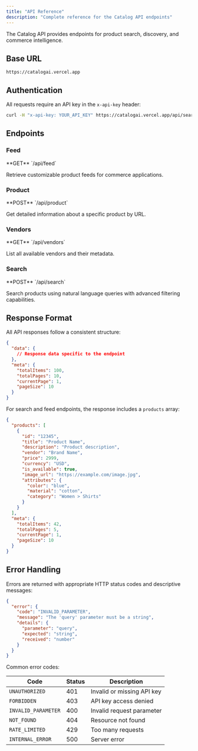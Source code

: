 ```yaml
---
title: "API Reference"
description: "Complete reference for the Catalog API endpoints"
---
```


The Catalog API provides endpoints for product search, discovery, and commerce intelligence.

## Base URL

```
https://catalogai.vercel.app
```

## Authentication

All requests require an API key in the `x-api-key` header:

```bash
curl -H "x-api-key: YOUR_API_KEY" https://catalogai.vercel.app/api/search
```

## Endpoints

### Feed

<Card title="Get Feed" icon="rss" href="/api-reference/endpoints/feed/get-feed">
  **GET** `/api/feed`
  
  Retrieve customizable product feeds for commerce applications.
</Card>

### Product

<Card title="Get Product by URL" icon="box" href="/api-reference/endpoints/products/get-product">
  **POST** `/api/product`
  
  Get detailed information about a specific product by URL.
</Card>

### Vendors

<Card title="List Vendors" icon="store" href="/api-reference/endpoints/vendors/list-vendors">
  **GET** `/api/vendors`
  
  List all available vendors and their metadata.
</Card>

### Search

<Card title="Search Products" icon="magnifying-glass" href="/api-reference/endpoints/search/agentic-search">
  **POST** `/api/search`
  
  Search products using natural language queries with advanced filtering capabilities.
</Card>



## Response Format

All API responses follow a consistent structure:

```json
{
  "data": {
    // Response data specific to the endpoint
  },
  "meta": {
    "totalItems": 100,
    "totalPages": 10,
    "currentPage": 1,
    "pageSize": 10
  }
}
```

For search and feed endpoints, the response includes a `products` array:

```json
{
  "products": [
    {
      "id": "12345",
      "title": "Product Name",
      "description": "Product description",
      "vendor": "Brand Name",
      "price": 2999,
      "currency": "USD",
      "is_available": true,
      "image_url": "https://example.com/image.jpg",
      "attributes": {
        "color": "blue",
        "material": "cotton",
        "category": "Women > Shirts"
      }
    }
  ],
  "meta": {
    "totalItems": 42,
    "totalPages": 5,
    "currentPage": 1,
    "pageSize": 10
  }
}
```

## Error Handling

Errors are returned with appropriate HTTP status codes and descriptive messages:

```json
{
  "error": {
    "code": "INVALID_PARAMETER",
    "message": "The 'query' parameter must be a string",
    "details": {
      "parameter": "query",
      "expected": "string",
      "received": "number"
    }
  }
}
```

Common error codes:

| Code | Status | Description |
| ---- | ------ | ----------- |
| `UNAUTHORIZED` | 401 | Invalid or missing API key |
| `FORBIDDEN` | 403 | API key access denied |
| `INVALID_PARAMETER` | 400 | Invalid request parameter |
| `NOT_FOUND` | 404 | Resource not found |
| `RATE_LIMITED` | 429 | Too many requests |
| `INTERNAL_ERROR` | 500 | Server error |
